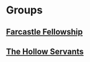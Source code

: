 # Groups

## [Farcastle Fellowship](https://warpcast.com/~/group/Ee6a2kyIUHhX-WQQrd0Vug)

## [The Hollow Servants](https://warpcast.com/~/group/8UzxwtZg3LvV2OBUWsesYQ)
